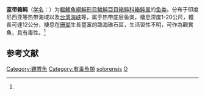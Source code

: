 {{Speciesbox
| name = 蓝带箱鲀
| status = NE
| status_system = IUCN3.1
| image = Female Reticulate Boxfish (Ostracion solorensis) (6055995923).jpg
| genus = Ostracion
| species = solorensis
| authority = (Bleeker, 1853)<ref name='id8815'>{{cite web| url =http://www.bioinfo.cn/db05/BjdwSpecies.php?action=view&id=8815| title =蓝带箱鲀| work =《中国动物物种编目数据库》| publisher =中国科学院微生物研究所| author =中国科学院动物研究所| accessdate =2009-04-16| deadurl =yes| archiveurl =https://web.archive.org/web/20160305102027/http://www.bioinfo.cn/db05/BjdwSpecies.php?action=view&id=8815| archivedate =2016-03-05}}</ref>
}}

'''蓝带箱鲀'''（[[学名|学名]]：{{lang|la|''Ostracion solorensis''}}）为[[輻鰭魚綱|輻鰭魚綱]][[魨形目|魨形目]][[鱗魨亞目|鱗魨亞目]][[箱鲀科|箱鲀科]][[箱鲀属|箱鲀属]]的[[鱼类|鱼类]]。分布于印度尼西亚等热带海域以及[[台湾海峡|台湾海峡]]等，属于热带底层鱼类，棲息深度1-20公尺，體長可達12公分，棲息在[[珊瑚|珊瑚]]生長豐富的臨海礁石區，生活習性不明，可作為觀賞魚，具有毒性。<ref name='id8815'/>

== 参考文献 ==
{{reflist}}

{{Wikispecies|Ostracion solorensis}}
{{Taxonbar|from=Q616720}}

[[Category:觀賞魚|Category:觀賞魚]]
[[Category:有毒魚類|Category:有毒魚類]]
[[Category:箱鲀属|solorensis]]
[[Category:1853年描述的魚類|O]]


{{鲀形目小作品}}